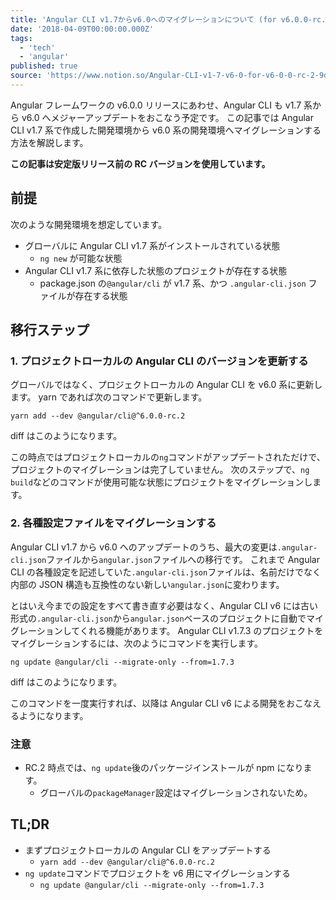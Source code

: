 ```yaml
---
title: 'Angular CLI v1.7からv6.0へのマイグレーションについて (for v6.0.0-rc.2)'
date: '2018-04-09T00:00:00.000Z'
tags:
  - 'tech'
  - 'angular'
published: true
source: 'https://www.notion.so/Angular-CLI-v1-7-v6-0-for-v6-0-0-rc-2-9dab9594a41d4af69f3536e029edd915'
---
```



Angular フレームワークの v6.0.0 リリースにあわせ、Angular CLI も v1.7 系から v6.0 へメジャーアップデートをおこなう予定です。 この記事では Angular CLI v1.7 系で作成した開発環境から v6.0 系の開発環境へマイグレーションする方法を解説します。

**この記事は安定版リリース前の RC バージョンを使用しています。**

## 前提

次のような開発環境を想定しています。

- グローバルに Angular CLI v1.7 系がインストールされている状態
  - `ng new` が可能な状態
- Angular CLI v1.7 系に依存した状態のプロジェクトが存在する状態
  - package.json の`@angular/cli` が v1.7 系、かつ `.angular-cli.json` ファイルが存在する状態

## 移行ステップ

### 1. プロジェクトローカルの Angular CLI のバージョンを更新する

グローバルではなく、プロジェクトローカルの Angular CLI を v6.0 系に更新します。 yarn であれば次のコマンドで更新します。

```plaintext
yarn add --dev @angular/cli@^6.0.0-rc.2
```

diff はこのようになります。

<LinkPreview src="https://github.com/lacolaco/ngcli173migration/commit/b761e55f97ebd1ef1f8fe07cc7e1555c257ef6e9" />

この時点ではプロジェクトローカルの`ng`コマンドがアップデートされただけで、プロジェクトのマイグレーションは完了していません。 次のステップで、`ng build`などのコマンドが使用可能な状態にプロジェクトをマイグレーションします。

### 2. 各種設定ファイルをマイグレーションする

Angular CLI v1.7 から v6.0 へのアップデートのうち、最大の変更は`.angular-cli.json`ファイルから`angular.json`ファイルへの移行です。 これまで Angular CLI の各種設定を記述していた`.angular-cli.json`ファイルは、名前だけでなく内部の JSON 構造も互換性のない新しい`angular.json`に変わります。

とはいえ今までの設定をすべて書き直す必要はなく、Angular CLI v6 には古い形式の`.angular-cli.json`から`angular.json`ベースのプロジェクトに自動でマイグレーションしてくれる機能があります。 Angular CLI v1.7.3 のプロジェクトをマイグレーションするには、次のようにコマンドを実行します。

```plaintext
ng update @angular/cli --migrate-only --from=1.7.3
```

diff はこのようになります。

<LinkPreview src="https://github.com/lacolaco/ngcli173migration/commit/9251788e5c59bbfa52b45b5b0f92278e8136a64b" />

このコマンドを一度実行すれば、以降は Angular CLI v6 による開発をおこなえるようになります。

### 注意

- RC.2 時点では、`ng update`後のパッケージインストールが npm になります。
  - グローバルの`packageManager`設定はマイグレーションされないため。

## TL;DR

- まずプロジェクトローカルの Angular CLI をアップデートする
  - `yarn add --dev @angular/cli@^6.0.0-rc.2`
- `ng update`コマンドでプロジェクトを v6 用にマイグレーションする
  - `ng update @angular/cli --migrate-only --from=1.7.3`
